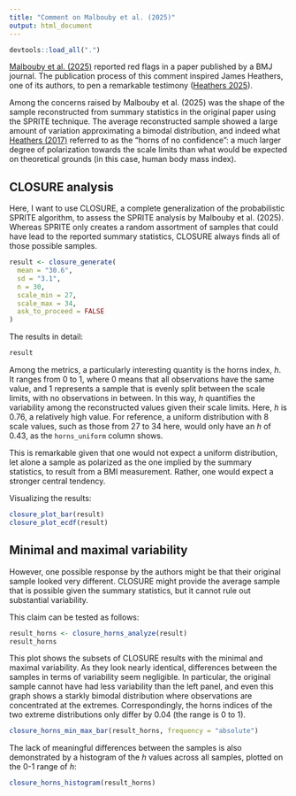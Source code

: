 ```yaml
---
title: "Comment on Malbouby et al. (2025)"
output: html_document
---
```


```r
devtools::load_all(".")
```

[Malbouby et al. (2025)](https://nutrition.bmj.com/content/early/2025/02/06/bmjnph-2024-000997) reported red flags in a paper published by a BMJ journal. The publication process of this comment inspired James Heathers, one of its authors, to pen a remarkable testimony ([Heathers 2025](https://jamesclaims.substack.com/p/research-integrity-is-a-clown-car?r=6xosj&utm_campaign=post&utm_medium=web&triedRedirect=true)).

Among the concerns raised by Malbouby et al. (2025) was the shape of the sample reconstructed from summary statistics in the original paper using the SPRITE technique. The average reconstructed sample showed a large amount of variation approximating a bimodal distribution, and indeed what [Heathers (2017)](https://jamesheathers.medium.com/sprite-case-study-3-soup-is-good-albeit-extremely-confusing-food-96ea526c488d) referred to as the "horns of no confidence": a much larger degree of polarization towards the scale limits than what would be expected on theoretical grounds (in this case, human body mass index).

## CLOSURE analysis

Here, I want to use CLOSURE, a complete generalization of the probabilistic SPRITE algorithm, to assess the SPRITE analysis by Malbouby et al. (2025). Whereas SPRITE only creates a random assortment of samples that could have lead to the reported summary statistics, CLOSURE always finds all of those possible samples.

```r
result <- closure_generate(
  mean = "30.6",
  sd = "3.1",
  n = 30,
  scale_min = 27,
  scale_max = 34,
  ask_to_proceed = FALSE
)
```

The results in detail:

```r
result
```

Among the metrics, a particularly interesting quantity is the horns index, $h$. It ranges from 0 to 1, where 0 means that all observations have the same value, and 1 represents a sample that is evenly split between the scale limits, with no observations in between. In this way, $h$ quantifies the variability among the reconstructed values given their scale limits. Here, $h$ is 0.76, a relatively high value. For reference, a uniform distribution with 8 scale values, such as those from 27 to 34 here, would only have an $h$ of 0.43, as the `horns_uniform` column shows.

This is remarkable given that one would not expect a uniform distribution, let alone a sample as polarized as the one implied by the summary statistics, to result from a BMI measurement. Rather, one would expect a stronger central tendency.

Visualizing the results:

```r
closure_plot_bar(result)
closure_plot_ecdf(result)
```

## Minimal and maximal variability

However, one possible response by the authors might be that their original sample looked very different. CLOSURE might provide the average sample that is possible given the summary statistics, but it cannot rule out substantial variability.

This claim can be tested as follows:

```r
result_horns <- closure_horns_analyze(result)
result_horns
```

This plot shows the subsets of CLOSURE results with the minimal and maximal variability. As they look nearly identical, differences between the samples in terms of variability seem negligible. In particular, the original sample cannot have had less variability than the left panel, and even this graph shows a starkly bimodal distribution where observations are concentrated at the extremes. Correspondingly, the horns indices of the two extreme distributions only differ by 0.04 (the range is 0 to 1).

```r
closure_horns_min_max_bar(result_horns, frequency = "absolute")
```

The lack of meaningful differences between the samples is also demonstrated by a histogram of the $h$ values across all samples, plotted on the 0-1 range of $h$:

```r
closure_horns_histogram(result_horns)
```
